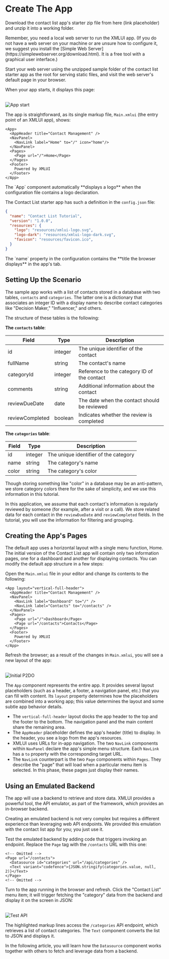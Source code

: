 
# Create The App

Download the contact list app's starter zip file from here (link placeholder) and unzip it into a working folder.

<Callout emoji="💡">
  Remember, you need a local web server to run the XMLUI app. (If you do not have a web server on your machine or are unsure how to configure it, we suggest you install the [Simple Web Server](https://simplewebserver.org/download.html). It is a free tool with a graphical user interface.)
</Callout>

Start your web server using the unzipped sample folder of the contact list starter app as the root for serving static files, and visit the web server's default page in your browser.

When your app starts, it displays this page:

<br/>
<Image alt="App start" src="/resources/images/get-started/cl-start.png" />

The app is straightforward, as its single markup file, `Main.xmlui` (the entry point of an XMLUI app), shows:

```ueml copy filename="Main.xmlui"
<App>
  <AppHeader title="Contact Management" />
  <NavPanel>
    <NavLink label="Home" to="/" icon="home"/>
  </NavPanel>
  <Pages>
    <Page url="/">Home</Page>
  </Pages>
  <Footer>
    Powered by XMLUI
  </Footer>
</App>
```

<Callout type="info" emoji="💡">
  The `App` component automatically **displays a logo** when the configuration file contains a logo declaration.
</Callout>

The Contact List starter app has such a definition in the `config.json` file:

```json copy filename="config.json" {5-6}
{
  "name": "Contact List Tutorial",
  "version": "1.0.0",
  "resources": {
    "logo": "resources/xmlui-logo.svg",
    "logo-dark": "resources/xmlui-logo-dark.svg",
    "favicon": "resources/favicon.ico",
  }
}
```

<Callout type="info" emoji="💡">
The `name` property in the configuration contains the **title the browser displays** in the app's tab.
</Callout>

## Setting Up the Scenario

The sample app works with a list of contacts stored in a database with two tables, `contacts` and `categories`. The latter one is a dictionary that associates an integer ID with a display name to describe contact categories like "Decision Maker," "Influencer," and others.

The structure of these tables is the following:

**The `contacts` table**:

| Field | Type | Description |
| --- | --- | --- |
| id | integer | The unique identifier of the contact |
| fullName | string | The contact's name |
| categoryId | integer | Reference to the category ID of the contact |
| comments | string | Additional information about the contact |
| reviewDueDate | date | The date when the contact should be reviewed |
| reviewCompleted | boolean | Indicates whether the review is completed |

**The `categories` table**:

| Field | Type | Description |
| --- | --- | --- |
| id | integer | The unique identifier of the category |
| name | string | The category's name |
| color | string | The category's color |

<Callout emoji="💡">
  Though storing something like "color" in a database may be an anti-pattern, we store category colors there for the sake of simplicity, and we use this information in this tutorial.
</Callout>

In this application, we assume that each contact's information is regularly reviewed by someone (for example, after a visit or a call). We store related data for each contact in the `reviewDueDate` and `reviewCompleted` fields. In the tutorial, you will use the information for filtering and grouping.

## Creating the App's Pages

The default app uses a horizontal layout with a single menu function, Home. The initial version of the Contact List app will contain only two information pages, one for a dashboard and another for displaying contacts. You can modify the default app structure in a few steps:

Open the `Main.xmlui` file in your editor and change its contents to the following:

```ueml copy filename="Main.xmlui" /layout="vertical-full-header"/ {3-10}
<App layout="vertical-full-header">
  <AppHeader title="Contact Management" />
  <NavPanel>
    <NavLink label="Dashboard" to="/" />
    <NavLink label="Contacts" to="/contacts" />
  </NavPanel>
  <Pages>
    <Page url="/">Dashboard</Page>
    <Page url="/contacts">Contacts</Page>
  </Pages>
  <Footer>
    Powered by XMLUI
  </Footer>
</App>
```

Refresh the browser; as a result of the changes in `Main.xmlui`, you will see a new layout of the app:

<br/>
<Image alt="Initial P2DO" src="/resources/images/get-started/cl-initial.png" />

The `App` component represents the entire app. It provides several layout placeholders (such as a header, a footer, a navigation panel, etc.) that you can fill with content. Its `layout` property determines how the placeholders are combined into a working app; this value determines the layout and some subtle app behavior details.

- The `vertical-full-header` layout docks the app header to the top and the footer to the bottom. The navigation panel and the main content share the remaining area.
- The `AppHeader` placeholder defines the app's header (title) to display. In the header, you see a logo from the app's resources.
- XMLUI uses URLs for in-app navigation. The two `NavLink` components within `NavPanel` declare the app's simple menu structure. Each `NavLink` has a `to` property with the corresponding target URL.
- The `NavLink` counterpart is the two `Page` components within `Pages`. They describe the "page" that will load when a particular menu item is selected. In this phase, these pages just display their names.

## Using an Emulated Backend

The app will use a backend to retrieve and store data. XMLUI provides a powerful tool, the API emulator, as part of the framework, which provides an in-browser backend.

<Callout emoji="💡">
  Creating an emulated backend is not very complex but requires a different experience than leveraging web API endpoints. We provided this emulation with the contact list app for you; you just use it.
</Callout>

Test the emulated backend by adding code that triggers invoking an endpoint. Replace the `Page` tag with the `/contacts` URL with this one:

```ueml copy {3-4} filename="Main.xmlui"
<!-- Omitted -->
<Page url="/contacts">
  <Datasource id="categories" url="/api/categories" />
  <Text variant="codefence">{JSON.stringify(categories.value, null, 2)}</Text>
</Page>
<!-- Omitted -->
```

Turn to the app running in the browser and refresh. Click the "Contact List" menu item; it will trigger fetching the "category" data from the backend and display it on the screen in JSON:

<br/>
<Image alt="Test API" src="/resources/images/get-started/test-emulated-api.png" />

The highlighted markup lines access the `/categories` API endpoint, which retrieves a list of contact categories. The `Text` component converts the list to JSON and displays it.

In the following article, you will learn how the `Datasource` component works together with others to fetch and leverage data from a backend.